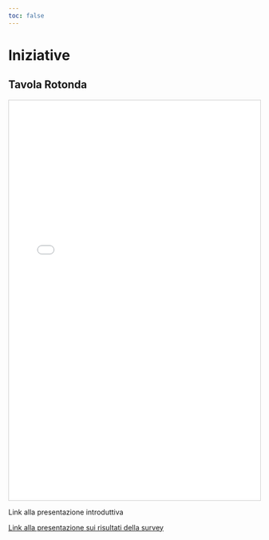```yaml
---
toc: false
---
```


# Iniziative

## Tavola Rotonda

<iframe src="files/locandina-tr.pdf" width="100%" height="800px" style="border:1px solid #ccc;">
</iframe>

Link alla presentazione introduttiva

[Link alla presentazione sui risultati della survey](https://methodological-review-board.github.io/survey/results/data_analysis.html)
